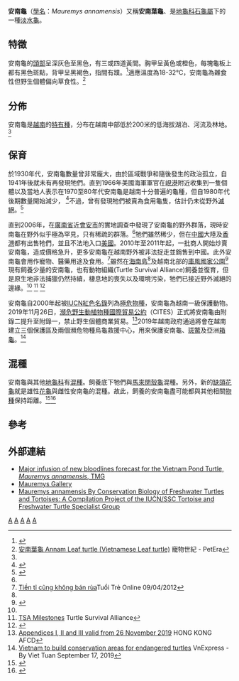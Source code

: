 {{Speciesbox 
| taxon = Mauremys annamensis
| image = Vietnamese Pond Turtle Mauremys annamensis Adam G. Stern.jpg
| status = CR
| status_system = iucn3.1
| status_ref = <ref name=iucn>{{IUCN2009|assessors=Asian Turtle Trade Working Group|year=2000|id=12876|title=Mauremys annamensis|downloaded=2009-06-30}}</ref>
| binomial_authority = (Siebenrock, 1903)
| range_map = LocationVietnamQuangNam.png
| synonyms =
* ''Cyclemys annamensis'' <small>Siebenrock, 1903</small>
* ''Cuora (Cyclemys) annamensis'' <small>Bourret, 1927</small>
* ''Annamemys merkleni'' <small>Bourret, 1939</small>
* ''Annamemys annamensis'' <small>Savage, 1953</small>
* ''Annamemys mekleni'' <small>Tien, 1957</small> ''([[ex_errore|ex errore]])''
* ''Mauremys annamensis'' <small>Iverson & McCord, 1994</small>
* ''Annamemys annamemys'' <small>Highfield, 1996</small> ''(ex errore)''
* ''Cathaiemys annamensis'' <small>Vetter, 2006</small>
| synonyms_ref=<ref name="Fritz 2007">{{Cite journal | journal = Vertebrate Zoology | title = Checklist of Chelonians of the World | date = 2007 | author = Fritz Uwe | coauthors = Peter Havaš | volume = 57 | issue = 2 | pages = 228 | id = ISSN 18640-5755 | url = http://www.cnah.org/pdf_files/851.pdf | archiveurl = https://www.webcitation.org/5v20ztMND?url=http://www.cnah.org/pdf_files/851.pdf | archivedate = 2010-12-17 | accessdate = 29 May 2012 | deadurl = yes }}</ref>
}}
'''安南龜'''（[[學名|學名]]：''Mauremys annamensis''）又稱'''安南葉龜'''、是[[地龜科|地龜科]][[石龜屬|石龜屬]]下的一種[[淡水龜|淡水龜]]。

==特徵==
安南龜的[[頭部|頭部]]呈深灰色至黑色，有三或四道黃間。胸甲呈黃色或橙色，每塊龜板上都有黑色斑點，背甲呈黑褐色，指間有蹼。<ref name=atn-sheet>{{Cite web|author=Asian Turtle Network|url=http://www.asianturtlenetwork.org/field_guide/Mauremys_annamensis.htm|title=''Mauremys annamensis''|date=August 2006|accessdate=2006-12-09|archive-url=https://web.archive.org/web/20070928144229/http://www.asianturtlenetwork.org/field_guide/Mauremys_annamensis.htm|archive-date=2007-09-28|dead-url=yes}}</ref>適應溫度為18-32℃，安南龜為雜食性但野生個體偏向草食性。<ref>[https://www.herpera.com/annampond.htm 安南葉龜  Annam Leaf turtle (Vietnamese Leaf turtle)] {{Wayback|url=https://www.herpera.com/annampond.htm |date=20200116122657 }}寵物世紀 - PetEra</ref>

==分佈==
安南龜是[[越南|越南]]的[[特有種|特有種]]，分布在越南中部低於200米的低海拔湖泊、河流及林地。<ref name=atn-sheet />

==保育==
於1930年代，安南龜數量曾非常龐大，由於區域戰爭和隨後發生的政治孤立，自1941年後就未有再發現牠們。直到1966年美國海軍軍官在[[峴港|峴港]]附近收集到一隻個體以及當地人表示在1970至80年代安南龜是越南十分普遍的龜種，但自1980年代後期數量開始減少，
<ref name=atn-rediscover>{{Cite web|author=Asian Turtle Network|url=http://www.asianturtlenetwork.org/library/ATCN_news/2006_articles/Mauremys_annamensis_recorded_in_natural_habitat_after_65_years.html|title=''Mauremys annamensis'' recorded in natural habitat after 65 years|date=2006-12-07|accessdate=2007-09-03|archive-url=https://web.archive.org/web/20070928144303/http://www.asianturtlenetwork.org/library/ATCN_news/2006_articles/Mauremys_annamensis_recorded_in_natural_habitat_after_65_years.html|archive-date=2007-09-28|dead-url=yes}}</ref>不過，曾有發現牠們被賣為食用龜隻，估計仍未從野外[[滅絕|滅絕]]。<ref name=iucn-cites>{{Cite web|author=IUCN|url=http://intranet.iucn.org/webfiles/doc/SSC/CoP12/Analyses/1221.pdf|title=Inclusion of Annam Pond Turtle ''Annamemys (Mauremys) annamensis'' in Appendix II|accessdate=2006-12-09|deadurl=yes|archiveurl=https://web.archive.org/web/20110721205351/http://intranet.iucn.org/webfiles/doc/SSC/CoP12/Analyses/1221.pdf|archivedate=2011-07-21}}</ref>

直到2006年，在[[廣南省|廣南省]]近[[會安市|會安市]]的實地調查中發現了安南龜的野外群落，現時安南龜在野外似乎極為罕見，只有稀疏的群落。<ref name=atn-rediscover />牠們雖然稀少，但在[[中國|中國]]大陸及[[香港|香港]]都有出售牠們，並且不法地入口[[美國|美國]]。2010年至2011年起，一批商人開始炒賣安南龜，造成價格急升，更多安南龜在越南野外被非法捉走並銷售到中國。此外安南龜會用作寵物、醫藥用途及食用。<ref>[https://tuoitre.vn/tien-ti-cung-khong-ban-rua-486132.htm Tiền tỉ cũng không bán rùa]Tuổi Trẻ Online 09/04/2012</ref>雖然在[[海南島|海南島]]<ref name=iucn-cites />及越南北部的[[庫風國家公園|庫風國家公園]]<ref name=atn-cucphuong>{{Cite web|author=Asian Turtle Network|url=http://www.asianturtlenetwork.org/project%20profiles/vietnam/cuc_phuong.htm|title=Cuc Phuong Turtle Conservation Center|accessdate=2006-12-09|archive-date=2020-10-20|archive-url=https://web.archive.org/web/20201020003633/https://asianturtlenetwork.org/project%20profiles/vietnam/cuc_phuong.htm|dead-url=no}}</ref>現有飼養少量的安南龜，也有動物組織(Turtle Survival Alliance)飼養並復育，但是原生地非法捕獵仍然持續，棲息地的喪失以及環境污染，牠們已接近野外滅絕的邊緣。<ref name=atn-sheet /> <ref>[https://turtlesurvival.org/about-us-2/tsa-milestones/ TSA Milestones] {{Wayback|url=https://turtlesurvival.org/about-us-2/tsa-milestones/ |date=20200904193106 }}Turtle Survival Alliance</ref> <ref>{{Cite web |url=https://www.youtube.com/watch?v=amMvN1XNr6A |title=Endangered Baby Turtle Room : Kamp Kenan S3 Episode 9 |access-date=2020-03-07 |archive-date=2020-02-29 |archive-url=https://web.archive.org/web/20200229212746/https://www.youtube.com/watch?v=amMvN1XNr6A |dead-url=no }}</ref>

安南龜自2000年起被[[IUCN紅色名錄|IUCN紅色名錄]]列為[[極危物種|極危物種]]，安南龜為越南一級保護動物。2019年11月26日，[[瀕危野生動植物種國際貿易公約|瀕危野生動植物種國際貿易公約]]（CITES）正式將安南龜由附錄二提升至附錄一，禁止野生個體商業貿易。<ref>[https://www.cites.org/eng/app/appendices.php Appendices I, II and III valid from 26 November 2019] {{Wayback|url=https://www.cites.org/eng/app/appendices.php |date=20170409214521 }}HONG KONG AFCD</ref>2019年越南政府通過將會在越南建立三個保護區及兩個瀕危物種烏龜救援中心，用來保護安南龜、[[斑鱉|斑鱉]]及亞洲[[箱龜|箱龜]]。<ref>[https://e.vnexpress.net/news/news/vietnam-to-build-conservation-areas-for-endangered-turtles-3982729.html Vietnam to build conservation areas for endangered turtles] {{Wayback|url=https://e.vnexpress.net/news/news/vietnam-to-build-conservation-areas-for-endangered-turtles-3982729.html |date=20210117162515 }} VnExpress -  By Viet Tuan   September 17, 2019</ref>

==混種==
安南龜與其他[[地龜科|地龜科]]有[[混種|混種]]。飼養底下牠們與[[馬來閉殼龜|馬來閉殼龜]]混種。另外，新的[[缺頜花龜|缺頜花龜]]就是雄性[[花龜|花龜]]與雌性安南龜的混種。故此，飼養的安南龜盡可能都與其他相關[[物種|物種]]保持距離。<ref>{{Cite journal en|author=Buskirk, James R.; Parham, James F. & Feldman, Chris R.|year=2005|title=On the hybridisation between two distantly related Asian turtles (Testudines: ''Sacalia'' × ''Mauremys'')|journal=Salamandra|volume=41|pages=21-26|url=http://cc.usu.edu/~crfeldman/Buskirk_et_al_05.pdf}}{{dead link|date=2017年12月 |bot=InternetArchiveBot |fix-attempted=yes }}</ref><ref>{{Cite journal en|author=Parham, James Ford; Simison, W. Brian; Kozak, Kenneth H.; Feldman, Chris R. & Shi, Haitao|year=2001|title=New Chinese turtles: endangered or invalid? A reassessment of two species using mitochondrial DNA, allozyme electrophoresis and known-locality specimens|journal=Animal Conservation|volume=4|issue=4|pages=357-367|url=http://journals.cambridge.org/action/displayAbstract;jsessionid=4282B27D084B8B508074F736B4D11AD7.tomcat1?fromPage=online&aid=90491|access-date=2009-06-30|archive-date=2016-03-03|archive-url=https://web.archive.org/web/20160303180427/http://journals.cambridge.org/action/displayAbstract;jsessionid=4282B27D084B8B508074F736B4D11AD7.tomcat1?fromPage=online&aid=90491|dead-url=no}}</ref>

==參考==
{{reflist}}

==外部連結==
* [https://web.archive.org/web/20070928080353/http://www.turtlesurvival.org/Annamensis.htm Major infusion of new bloodlines forecast for the Vietnam Pond Turtle, ''Mauremys annamensis'', TMG]
* [http://www.chelonia.org/mauremys_gallery.htm Mauremys Gallery]{{Wayback|url=http://www.chelonia.org/mauremys_gallery.htm |date=20121009052335 }}
* [https://pdfs.semanticscholar.org/eb24/9fb4be3a56a32eab78c96632c1ea72861746.pdf Mauremys annamensis  By Conservation Biology of Freshwater Turtles and Tortoises: A Compilation Project of the IUCN/SSC Tortoise and Freshwater Turtle Specialist Group]

{{Taxonbar|from=Q564443}}

[[Category:潮龜亞科|A]]
[[Category:擬水龜屬|A]]
[[Category:越南動物|A]]
[[Category:寵物龜|A]]
[[Category:_1903年描述的动物|A]]